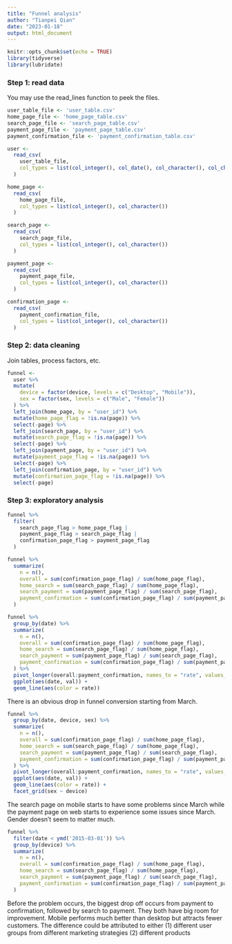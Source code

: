 ```yaml
---
title: "Funnel analysis"
author: "Tianpei Qian"
date: "2023-01-18"
output: html_document
---
```


```r
knitr::opts_chunk$set(echo = TRUE)
library(tidyverse)
library(lubridate)
```

### Step 1: read data 

You may use the read_lines function to peek the files.
```r
user_table_file <- 'user_table.csv'
home_page_file <- 'home_page_table.csv'
search_page_file <- 'search_page_table.csv'
payment_page_file <- 'payment_page_table.csv'
payment_confirmation_file <- 'payment_confirmation_table.csv'

user <- 
  read_csv(
    user_table_file,
    col_types = list(col_integer(), col_date(), col_character(), col_character()) 
  )

home_page <- 
  read_csv(
    home_page_file,
    col_types = list(col_integer(), col_character()) 
  )

search_page <- 
  read_csv(
    search_page_file,
    col_types = list(col_integer(), col_character()) 
  )

payment_page <- 
  read_csv(
    payment_page_file,
    col_types = list(col_integer(), col_character()) 
  )

confirmation_page <- 
  read_csv(
    payment_confirmation_file,
    col_types = list(col_integer(), col_character()) 
  )
```


### Step 2: data cleaning

Join tables, process factors, etc.

```r
funnel <- 
  user %>% 
  mutate(
    device = factor(device, levels = c("Desktop", "Mobile")),
    sex = factor(sex, levels = c("Male", "Female"))
  ) %>% 
  left_join(home_page, by = "user_id") %>% 
  mutate(home_page_flag = !is.na(page)) %>% 
  select(-page) %>%
  left_join(search_page, by = "user_id") %>% 
  mutate(search_page_flag = !is.na(page)) %>% 
  select(-page) %>%
  left_join(payment_page, by = "user_id") %>% 
  mutate(payment_page_flag = !is.na(page)) %>% 
  select(-page) %>%
  left_join(confirmation_page, by = "user_id") %>% 
  mutate(confirmation_page_flag = !is.na(page)) %>% 
  select(-page)
```

### Step 3: exploratory analysis

```r
funnel %>% 
  filter(
    search_page_flag > home_page_flag | 
    payment_page_flag > search_page_flag | 
    confirmation_page_flag > payment_page_flag
  )
```

```r
funnel %>% 
  summarize(
    n = n(),
    overall = sum(confirmation_page_flag) / sum(home_page_flag),
    home_search = sum(search_page_flag) / sum(home_page_flag),
    search_payment = sum(payment_page_flag) / sum(search_page_flag),
    payment_confirmation = sum(confirmation_page_flag) / sum(payment_page_flag)
  )
```

```r
funnel %>% 
  group_by(date) %>% 
  summarize(
    n = n(),
    overall = sum(confirmation_page_flag) / sum(home_page_flag),
    home_search = sum(search_page_flag) / sum(home_page_flag),
    search_payment = sum(payment_page_flag) / sum(search_page_flag),
    payment_confirmation = sum(confirmation_page_flag) / sum(payment_page_flag)
  ) %>% 
  pivot_longer(overall:payment_confirmation, names_to = "rate", values_to = "val") %>% 
  ggplot(aes(date, val)) +
  geom_line(aes(color = rate))
```
There is an obvious drop in funnel conversion starting from March.
```r
funnel %>% 
  group_by(date, device, sex) %>% 
  summarize(
    n = n(),
    overall = sum(confirmation_page_flag) / sum(home_page_flag),
    home_search = sum(search_page_flag) / sum(home_page_flag),
    search_payment = sum(payment_page_flag) / sum(search_page_flag),
    payment_confirmation = sum(confirmation_page_flag) / sum(payment_page_flag)
  ) %>% 
  pivot_longer(overall:payment_confirmation, names_to = "rate", values_to = "val") %>% 
  ggplot(aes(date, val)) +
  geom_line(aes(color = rate)) +
  facet_grid(sex ~ device)
```

The search page on mobile starts to have some problems since March while the payment page on web starts to experience some issues since March. Gender doesn't seem to matter much.

```r
funnel %>% 
  filter(date < ymd('2015-03-01')) %>% 
  group_by(device) %>% 
  summarize(
    n = n(),
    overall = sum(confirmation_page_flag) / sum(home_page_flag),
    home_search = sum(search_page_flag) / sum(home_page_flag),
    search_payment = sum(payment_page_flag) / sum(search_page_flag),
    payment_confirmation = sum(confirmation_page_flag) / sum(payment_page_flag)
  )
```
Before the problem occurs, the biggest drop off occurs from payment to confirmation, followed by search to payment. They both have big room for improvement. Mobile performs much better than desktop but attracts fewer customers. The difference could be attributed to either (1) different user groups from different marketing strategies (2) different products

